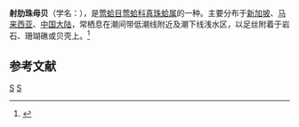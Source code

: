 {{Speciesbox 
| taxon = Pinctada radiata
| binomial_authority = (Leach, 1814)
}}
'''射肋珠母贝'''（学名：''{{lang|la|Pinctada radiata}}''），是[[莺蛤目|莺蛤目]][[莺蛤科|莺蛤科]][[真珠蛤属|真珠蛤属]]的一种。主要分布于[[新加坡|新加坡]]、[[马来西亚|马来西亚]]、[[中国大陆|中国大陆]]，常栖息在潮间带低潮线附近及潮下线浅水区，以足丝附着于岩石、珊瑚礁或贝壳上。<ref>{{cite web|url=http://shell.sinica.edu.tw/chinese/shellbase_detail.php?science_no=3656|title=国际贝库：射肋珠母贝|publisher=台湾贝类资料库|accessdate=2009-08-11}}</ref>

== 参考文献 ==
{{reflist|2}}
{{Taxonbar|from=Q7194966}}

[[Category:真珠蛤属|S]]
[[Category:_1814年描述的动物|S]]